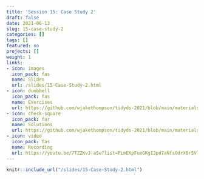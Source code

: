 ```yaml
---
title: 'Session 15: Case Study 2'
draft: false
date: 2021-06-13
slug: 15-case-study-2
categories: []
tags: []
featured: no
projects: []
weight: 1
links:
- icon: images
  icon_pack: fas
  name: Slides
  url: /slides/15-Case-Study-2.html
- icon: dumbbell
  icon_pack: fas
  name: Exercises
  url: https://github.com/wjakethompson/tidyds-2021/blob/main/materials/exercises/15-case-study-2.Rmd
- icon: check-square
  icon_pack: far
  name: Solutions
  url: https://github.com/wjakethompson/tidyds-2021/blob/main/materials/solutions/15-case-study-2-solutions.Rmd
- icon: video
  icon_pack: fas
  name: Recording
  url: https://youtu.be/7TZZKvJ-aSw?list=PLmEKpFueGKgIJpd7aNfsOdrX6r5VlsVpn&t=7644
---
```


```r
knitr::include_url("/slides/15-Case-Study-2.html")
```
